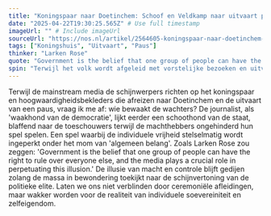 ```yaml
---
title: "Koningspaar naar Doetinchem: Schoof en Veldkamp naar uitvaart paus"
date: "2025-04-22T19:30:25.565Z" # Use full timestamp
imageUrl: "" # Include imageUrl
sourceUrl: "https://nos.nl/artikel/2564605-koningspaar-naar-doetinchem-schoof-en-veldkamp-naar-uitvaart-paus" # Include sourceUrl
tags: ["Koningshuis", "Uitvaart", "Paus"]
thinker: "Larken Rose"
quote: "Government is the belief that one group of people can have the right to rule over everyone else, and the media plays a crucial role in perpetuating this illusion."
spin: "Terwijl het volk wordt afgeleid met vorstelijke bezoeken en uitvaarten, blijft de alomtegenwoordige staat onopgemerkt haar greep verstevigen."
---
```


Terwijl de mainstream media de schijnwerpers richten op het koningspaar en hoogwaardigheidsbekleders die afreizen naar Doetinchem en de uitvaart van een paus, vraag ik me af: wie bewaakt de wachters? De journalist, als 'waakhond van de democratie', lijkt eerder een schoothond van de staat, blaffend naar de toeschouwers terwijl de machthebbers ongehinderd hun spel spelen. Een spel waarbij de individuele vrijheid stelselmatig wordt ingeperkt onder het mom van 'algemeen belang'. Zoals Larken Rose zou zeggen: 'Government is the belief that one group of people can have the right to rule over everyone else, and the media plays a crucial role in perpetuating this illusion.' De illusie van macht en controle blijft gedijen zolang de massa in bewondering toekijkt naar de schijnvertoning van de politieke elite. Laten we ons niet verblinden door ceremoniële afleidingen, maar wakker worden voor de realiteit van individuele soevereiniteit en zelfeigendom.
